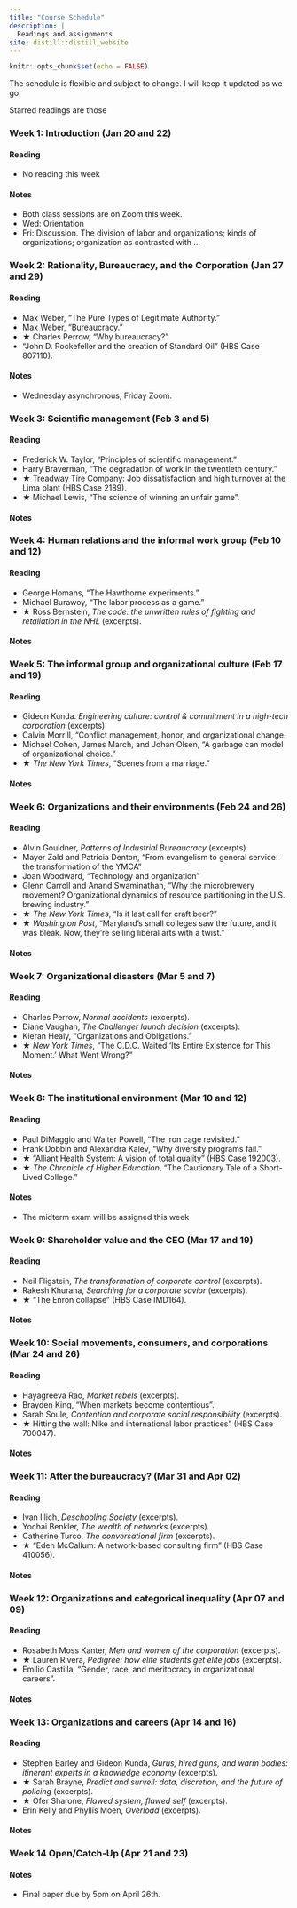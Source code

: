 ```yaml
---
title: "Course Schedule"
description: |
  Readings and assignments
site: distill::distill_website
---
```


```r
knitr::opts_chunk$set(echo = FALSE)

```

The schedule is flexible and subject to change. I will keep it updated as we go.

Starred readings are those 

### Week 1: Introduction (Jan 20 and 22)

#### Reading 

- No reading this week

#### Notes

- Both class sessions are on Zoom this week. 
- Wed: Orientation
- Fri: Discussion. The division of labor and organizations; kinds of organizations; organization as contrasted with ... 

### Week 2: Rationality, Bureaucracy, and the Corporation (Jan 27 and 29)

#### Reading 

- Max Weber, "The Pure Types of Legitimate Authority."
- Max Weber, "Bureaucracy."
- ★ Charles Perrow, "Why bureaucracy?"
- "John D. Rockefeller and the creation of Standard Oil" (HBS Case 807110).

#### Notes

- Wednesday asynchronous; Friday Zoom.

### Week 3: Scientific management (Feb 3 and 5)

#### Reading 

- Frederick W. Taylor, "Principles of scientific management."
- Harry Braverman, "The degradation of work in the twentieth century." 
- ★ Treadway Tire Company: Job dissatisfaction and high turnover at the Lima plant (HBS Case 2189).
- ★ Michael Lewis, “The science of winning an unfair game”.

#### Notes

### Week 4: Human relations and the informal work group (Feb 10 and 12)

#### Reading 

- George Homans, "The Hawthorne experiments."
- Michael Burawoy, "The labor process as a game."
- ★ Ross Bernstein, _The code: the unwritten rules of fighting and retaliation in the NHL_ (excerpts).

#### Notes

### Week 5: The informal group and organizational culture (Feb 17 and 19)

#### Reading 

- Gideon Kunda. _Engineering culture: control & commitment in a high-tech corporation_ (excerpts).
- Calvin Morrill, "Conflict management, honor, and organizational change.
- Michael Cohen, James March, and Johan Olsen, "A garbage can model of organizational choice."
- ★ _The New York Times_, "Scenes from a marriage."

#### Notes


### Week 6: Organizations and their environments (Feb 24 and 26)

#### Reading 

- Alvin Gouldner, _Patterns of Industrial Bureaucracy_ (excerpts)
- Mayer Zald and Patricia Denton, “From evangelism to general service: the transformation of the YMCA”
- Joan Woodward, "Technology and organization"
- Glenn Carroll and Anand Swaminathan, “Why the microbrewery movement? Organizational dynamics of resource partitioning in the U.S. brewing industry.”
- ★ _The New York Times_, “Is it last call for craft beer?”
- ★ _Washington Post_, “Maryland’s small colleges saw the future, and it was bleak. Now, they’re
selling liberal arts with a twist.”


#### Notes

### Week 7: Organizational disasters (Mar 5 and 7)

#### Reading 

- Charles Perrow, _Normal accidents_ (excerpts).
- Diane Vaughan, _The Challenger launch decision_ (excerpts).
- Kieran Healy, "Organizations and Obligations."
- ★ _New York Times_, "The C.D.C. Waited ‘Its Entire Existence for This Moment.’ What Went Wrong?"

#### Notes

### Week 8: The institutional environment (Mar 10 and 12)

#### Reading 

- Paul DiMaggio and Walter Powell, "The iron cage revisited."
- Frank Dobbin and Alexandra Kalev, "Why diversity programs fail."
- ★ "Alliant Health System: A vision of total quality" (HBS Case 192003).
- ★ _The Chronicle of Higher Education_, “The Cautionary Tale of a Short-Lived College.”

#### Notes

- The midterm exam will be assigned this week


### Week 9: Shareholder value and the CEO (Mar 17 and 19)

#### Reading 

- Neil Fligstein, _The transformation of corporate control_ (excerpts).
- Rakesh Khurana, _Searching for a corporate savior_ (excerpts).
- ★ “The Enron collapse” (HBS Case IMD164).

#### Notes

### Week 10: Social movements, consumers, and corporations (Mar 24 and 26)

#### Reading 

- Hayagreeva Rao, _Market rebels_ (excerpts).
- Brayden King, "When markets become contentious".
- Sarah Soule, _Contention and corporate social responsibility_ (excerpts).
- ★ Hitting the wall: Nike and international labor practices” (HBS Case 700047).

#### Notes

### Week 11: After the bureaucracy? (Mar 31 and Apr 02)

#### Reading 

- Ivan Illich, _Deschooling Society_ (excerpts).
- Yochai Benkler, _The wealth of networks_ (excerpts).
- Catherine Turco, _The conversational firm_ (excerpts).
- ★ "Eden McCallum: A network-based consulting firm" (HBS Case 410056).

#### Notes

### Week 12: Organizations and categorical inequality (Apr 07 and 09)

#### Reading 

- Rosabeth Moss Kanter, _Men and women of the corporation_ (excerpts).
- ★ Lauren Rivera, _Pedigree: how elite students get elite jobs_ (excerpts).
- Emilio Castilla, “Gender, race, and meritocracy in organizational careers”.

#### Notes

### Week 13: Organizations and careers (Apr 14 and 16)

#### Reading 

- Stephen Barley and Gideon Kunda, _Gurus, hired guns, and warm bodies: itinerant experts in a knowledge economy_ (excerpts).
- ★ Sarah Brayne, _Predict and surveil: data, discretion, and the future of policing_ (excerpts).
- ★ Ofer Sharone, _Flawed system, flawed self_ (excerpts).
- Erin Kelly and Phyllis Moen, _Overload_ (excerpts).

#### Notes

### Week 14 Open/Catch-Up (Apr 21 and 23)

#### Notes

- Final paper due by 5pm on April 26th.
